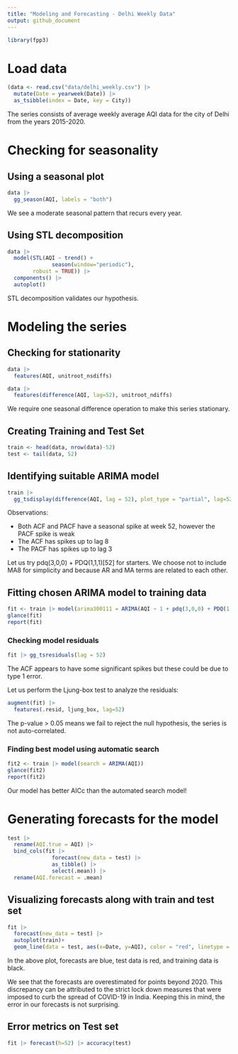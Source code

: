 ```yaml
---
title: "Modeling and Forecasting - Delhi Weekly Data"
output: github_document
---
```


```r
library(fpp3)
```

# Load data

```r
(data <- read.csv("data/delhi_weekly.csv") |>
  mutate(Date = yearweek(Date)) |>
  as_tsibble(index = Date, key = City))
```

The series consists of average weekly average AQI data for the city of Delhi from the years 2015-2020.

# Checking for seasonality

## Using a seasonal plot

```r
data |>
  gg_season(AQI, labels = "both")
```

We see a moderate seasonal pattern that recurs every year.

## Using STL decomposition

```r
data |>
  model(STL(AQI ~ trend() +
              season(window="periodic"),
        robust = TRUE)) |>
  components() |>
  autoplot()
```

STL decomposition validates our hypothesis.

# Modeling the series

## Checking for stationarity

```r
data |>
  features(AQI, unitroot_nsdiffs)

data |>
  features(difference(AQI, lag=52), unitroot_ndiffs)
```

We require one seasonal difference operation to make this series stationary.

## Creating Training and Test Set

```r
train <- head(data, nrow(data)-52)
test <- tail(data, 52)
```

## Identifying suitable ARIMA model

```r
train |>
  gg_tsdisplay(difference(AQI, lag = 52), plot_type = "partial", lag=52)
```

Observations:

- Both ACF and PACF have a seasonal spike at week 52, however the PACF spike is weak
- The ACF has spikes up to lag 8
- The PACF has spikes up to lag 3

Let us try pdq(3,0,0) + PDQ(1,1,1)[52] for starters. We choose not to include MA8 for simplicity and because AR and MA terms are related to each other.

## Fitting chosen ARIMA model to training data

```r
fit <- train |> model(arima300111 = ARIMA(AQI ~ 1 + pdq(3,0,0) + PDQ(1,1,1)))
glance(fit)
report(fit)
```

### Checking model residuals

```r
fit |> gg_tsresiduals(lag = 52)
```

The ACF appears to have some significant spikes but these could be due to type 1 error.

Let us perform the Ljung-box test to analyze the residuals:

```r
augment(fit) |>
  features(.resid, ljung_box, lag=52)
```
The p-value > 0.05 means we fail to reject the null hypothesis, the series is not auto-correlated.

### Finding best model using automatic search

```r
fit2 <- train |> model(search = ARIMA(AQI))
glance(fit2)
report(fit2)
```

Our model has better AICc than the automated search model!

# Generating forecasts for the model

```r
test |> 
  rename(AQI.true = AQI) |>
  bind_cols(fit |> 
              forecast(new_data = test) |>
              as_tibble() |>
              select(.mean)) |>
  rename(AQI.forecast = .mean)
```

## Visualizing forecasts along with train and test set

```r
fit |>
  forecast(new_data = test) |>
  autoplot(train)+
  geom_line(data = test, aes(x=Date, y=AQI), color = "red", linetype = "longdash", alpha=0.7)
```

In the above plot, forecasts are blue, test data is red, and training data is black.

We see that the forecasts are overestimated for points beyond 2020. This discrepancy can be attributed to the strict lock down measures that were imposed to curb the spread of COVID-19 in India. Keeping this in mind, the error in our forecasts is not surprising.

## Error metrics on Test set

```r
fit |> forecast(h=52) |> accuracy(test)
```